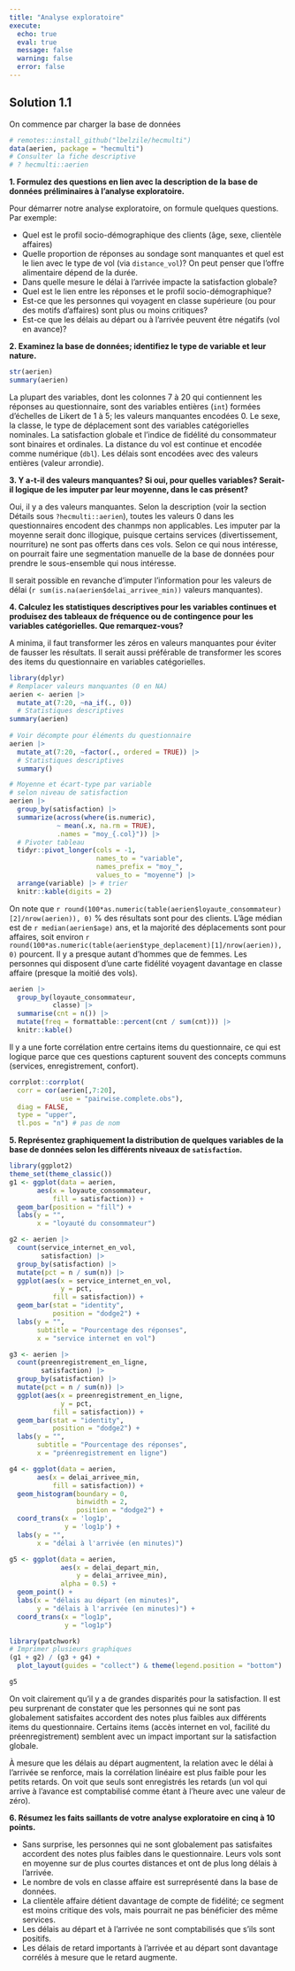 ```yaml
---
title: "Analyse exploratoire"
execute:
  echo: true
  eval: true
  message: false
  warning: false
  error: false
---
```


## Solution 1.1

On commence par charger la base de données

```r
# remotes::install_github("lbelzile/hecmulti")
data(aerien, package = "hecmulti")
# Consulter la fiche descriptive
# ? hecmulti::aerien
```

**1. Formulez des questions en lien avec la description de la base de données préliminaires à l'analyse exploratoire.**

Pour démarrer notre analyse exploratoire, on formule quelques questions. Par exemple:

- Quel est le profil socio-démographique des clients (âge, sexe, clientèle affaires)
- Quelle proportion de réponses au sondage sont manquantes et quel est le lien avec le type de vol (via `distance_vol`)? On peut penser que l'offre alimentaire dépend de la durée.
- Dans quelle mesure le délai à l'arrivée impacte la satisfaction globale?
- Quel est le lien entre les réponses et le profil socio-démographique?
- Est-ce que les personnes qui voyagent en classe supérieure (ou pour des motifs d'affaires) sont plus ou moins critiques?
- Est-ce que les délais au départ ou à l'arrivée peuvent être négatifs (vol en avance)?


**2. Examinez la base de données; identifiez le type de variable et leur nature.**

```r
str(aerien)
summary(aerien)
```
La plupart des variables, dont les colonnes 7 à 20 qui contiennent les réponses au questionnaire, sont des variables entières (`int`) formées d'échelles de Likert de 1 à 5; les valeurs manquantes encodées 0. Le sexe, la classe, le type de déplacement sont des variables catégorielles nominales. La satisfaction globale et l'indice de fidélité du consommateur sont binaires et ordinales. La distance du vol est continue et encodée comme numérique (`dbl`). Les délais sont encodées avec des valeurs entières (valeur arrondie). 

**3. Y a-t-il des valeurs manquantes? Si oui, pour quelles variables? Serait-il logique de les imputer par leur moyenne, dans le cas présent?**

Oui, il y a des valeurs manquantes. Selon la description (voir la section Détails sous `?hecmulti::aerien`), toutes les valeurs 0 dans les questionnaires encodent des chanmps non applicables. Les imputer par la moyenne serait donc illogique, puisque certains services (divertissement, nourriture) ne sont pas offerts dans ces vols. Selon ce qui nous intéresse, on pourrait faire une segmentation manuelle de la base de données pour prendre le sous-ensemble qui nous intéresse.

Il serait possible en revanche d'imputer l'information pour les valeurs de délai (`r sum(is.na(aerien$delai_arrivee_min))` valeurs manquantes).


**4. Calculez les statistiques descriptives pour les variables continues et produisez des tableaux de fréquence ou de contingence pour les variables catégorielles. Que remarquez-vous?**

A minima, il faut transformer les zéros en valeurs manquantes pour éviter de fausser les résultats. Il serait aussi préférable de transformer les scores des items du questionnaire en variables catégorielles. 

```r
library(dplyr)
# Remplacer valeurs manquantes (0 en NA)
aerien <- aerien |> 
  mutate_at(7:20, ~na_if(., 0))
  # Statistiques descriptives
summary(aerien)
  
# Voir décompte pour éléments du questionnaire
aerien |> 
  mutate_at(7:20, ~factor(., ordered = TRUE)) |>
  # Statistiques descriptives
  summary()

# Moyenne et écart-type par variable
# selon niveau de satisfaction
aerien |>
  group_by(satisfaction) |>
  summarize(across(where(is.numeric), 
            ~ mean(.x, na.rm = TRUE),
            .names = "moy_{.col}")) |> 
  # Pivoter tableau
  tidyr::pivot_longer(cols = -1,
                      names_to = "variable",
                      names_prefix = "moy_",
                      values_to = "moyenne") |>
  arrange(variable) |> # trier
  knitr::kable(digits = 2)
```


On note que `r round(100*as.numeric(table(aerien$loyaute_consommateur)[2]/nrow(aerien)), 0)` % des résultats sont pour des clients. L'âge médian est de `r median(aerien$age)` ans, et la majorité des déplacements sont pour affaires, soit environ  `r round(100*as.numeric(table(aerien$type_deplacement)[1]/nrow(aerien)), 0)` pourcent. Il y a presque autant d'hommes que de femmes. Les personnes qui disposent d'une carte fidélité voyagent davantage en classe affaire (presque la moitié des vols).

```r
aerien |> 
  group_by(loyaute_consommateur, 
           classe) |> 
  summarise(cnt = n()) |>
  mutate(freq = formattable::percent(cnt / sum(cnt))) |>
  knitr::kable()
```

Il y a une forte corrélation entre certains items du questionnaire, ce qui est logique parce que ces questions capturent souvent des concepts communs (services, enregistrement, confort).

```r
corrplot::corrplot(
  corr = cor(aerien[,7:20], 
             use = "pairwise.complete.obs"), 
  diag = FALSE,
  type = "upper", 
  tl.pos = "n") # pas de nom
```

**5. Représentez graphiquement la distribution de quelques variables de la base de données selon les différents niveaux de `satisfaction`.**

```r
library(ggplot2)
theme_set(theme_classic())
g1 <- ggplot(data = aerien, 
       aes(x = loyaute_consommateur,
           fill = satisfaction)) +
  geom_bar(position = "fill") +
  labs(y = "", 
       x = "loyauté du consommateur")

g2 <- aerien |>
  count(service_internet_en_vol, 
        satisfaction) |>
  group_by(satisfaction) |>
  mutate(pct = n / sum(n)) |>
  ggplot(aes(x = service_internet_en_vol,
             y = pct,
           fill = satisfaction)) +
  geom_bar(stat = "identity",
           position = "dodge2") +
  labs(y = "", 
       subtitle = "Pourcentage des réponses",
       x = "service internet en vol")

g3 <- aerien |>
  count(preenregistrement_en_ligne, 
        satisfaction) |>
  group_by(satisfaction) |>
  mutate(pct = n / sum(n)) |>
  ggplot(aes(x = preenregistrement_en_ligne,
             y = pct,
           fill = satisfaction)) +
  geom_bar(stat = "identity",
           position = "dodge2") +
  labs(y = "", 
       subtitle = "Pourcentage des réponses",
       x = "préenregistrement en ligne")

g4 <- ggplot(data = aerien, 
       aes(x = delai_arrivee_min,
           fill = satisfaction)) +
  geom_histogram(boundary = 0,
                 binwidth = 2,
                 position = "dodge2") +
  coord_trans(x = 'log1p',
              y = 'log1p') +
  labs(y = "", 
       x = "délai à l'arrivée (en minutes)")

g5 <- ggplot(data = aerien,
             aes(x = delai_depart_min,
                 y = delai_arrivee_min),
             alpha = 0.5) +
  geom_point() +
  labs(x = "délais au départ (en minutes)",
       y = "délais à l'arrivée (en minutes)") +
  coord_trans(x = "log1p",
              y = "log1p")

library(patchwork)
# Imprimer plusieurs graphiques
(g1 + g2) / (g3 + g4) +
  plot_layout(guides = "collect") & theme(legend.position = "bottom")

g5
```

On voit clairement qu'il y a de grandes disparités pour la satisfaction. Il est peu surprenant de constater que les personnes qui ne sont pas globalement satisfaites accordent des notes plus faibles aux différents items du questionnaire. Certains items (accès internet en vol, facilité du préenregistrement) semblent avec un impact important sur la satisfaction globale.

À mesure que les délais au départ augmentent, la relation avec le délai à l'arrivée se renforce, mais la corrélation linéaire est plus faible pour les petits retards. On voit que seuls sont enregistrés les retards (un vol qui arrive à l'avance est comptabilisé comme étant à l'heure avec une valeur de zéro).


**6. Résumez les faits saillants de votre analyse exploratoire en cinq à 10 points.**

- Sans surprise, les personnes qui ne sont globalement pas satisfaites accordent des notes plus faibles dans le questionnaire. Leurs vols sont en moyenne sur de plus courtes distances et ont de plus long délais à l'arrivée.
- Le nombre de vols en classe affaire est surreprésenté dans la base de données.
- La clientèle affaire détient davantage de compte de fidélité; ce segment est moins critique des vols, mais pourrait ne pas bénéficier des même services.
- Les délais au départ et à l'arrivée ne sont comptabilisés que s'ils sont positifs. 
- Les délais de retard importants à l'arrivée et au départ sont davantage corrélés à mesure que le retard augmente.
